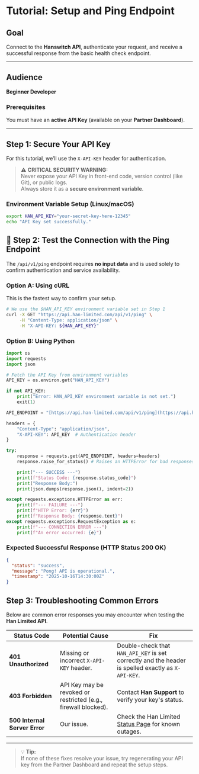 # Tutorial: Setup and Ping Endpoint

## Goal

Connect to the **Hanswitch API**, authenticate your request, and receive a successful response from the basic health check endpoint.

---

## Audience

**Beginner Developer**

### Prerequisites

You must have an **active API Key** (available on your **Partner Dashboard**).

---

## Step 1: Secure Your API Key

For this tutorial, we’ll use the `X-API-KEY` header for authentication.

> ⚠️ **CRITICAL SECURITY WARNING:**  
> Never expose your API Key in front-end code, version control (like Git), or public logs.  
> Always store it as a **secure environment variable**.

### Environment Variable Setup (Linux/macOS)

```bash
export HAN_API_KEY="your-secret-key-here-12345"
echo "API Key set successfully."
```

## 🔗 Step 2: Test the Connection with the Ping Endpoint

The `/api/v1/ping` endpoint requires **no input data** and is used solely to confirm authentication and service availability.

### Option A: Using cURL 

This is the fastest way to confirm your setup.

```bash
# We use the $HAN_API_KEY environment variable set in Step 1
curl -X GET "https://api.han-limited.com/api/v1/ping" \
     -H "Content-Type: application/json" \
     -H "X-API-KEY: ${HAN_API_KEY}"
```

### Option B: Using Python

```python
import os
import requests
import json

# Fetch the API Key from environment variables
API_KEY = os.environ.get("HAN_API_KEY")

if not API_KEY:
    print("Error: HAN_API_KEY environment variable is not set.")
    exit(1)

API_ENDPOINT = "[https://api.han-limited.com/api/v1/ping](https://api.han-limited.com/api/v1/ping)"

headers = {
    "Content-Type": "application/json",
    "X-API-KEY": API_KEY  # Authentication header
}

try:
    response = requests.get(API_ENDPOINT, headers=headers)
    response.raise_for_status() # Raises an HTTPError for bad responses (4xx or 5xx)

    print("--- SUCCESS ---")
    print(f"Status Code: {response.status_code}")
    print("Response Body:")
    print(json.dumps(response.json(), indent=2))

except requests.exceptions.HTTPError as err:
    print(f"--- FAILURE ---")
    print(f"HTTP Error: {err}")
    print(f"Response Body: {response.text}")
except requests.exceptions.RequestException as e:
    print(f"--- CONNECTION ERROR ---")
    print(f"An error occurred: {e}")
```

### Expected Successful Response (HTTP Status 200 OK)
```json
{
  "status": "success",
  "message": "Pong! API is operational.",
  "timestamp": "2025-10-16T14:30:00Z"
}
```

## Step 3: Troubleshooting Common Errors

Below are common error responses you may encounter when testing the **Han Limited API**.

| **Status Code** | **Potential Cause** | **Fix** |
|-----------------|---------------------|---------|
| **401 Unauthorized** | Missing or incorrect `X-API-KEY` header. | Double-check that `HAN_API_KEY` is set correctly and the header is spelled exactly as `X-API-KEY`. |
| **403 Forbidden** | API Key may be revoked or restricted (e.g., firewall blocked). | Contact **Han Support** to verify your key's status. |
| **500 Internal Server Error** | Our issue. | Check the Han Limited [Status Page](#) for known outages. |

---

> 💡 **Tip:**  
> If none of these fixes resolve your issue, try regenerating your API key from the Partner Dashboard and repeat the setup steps.



